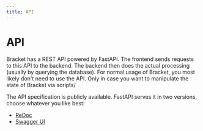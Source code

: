 ```yaml
---
title: API
---
```


# API

Bracket has a REST API powered by FastAPI. The frontend sends requests to this API to the backend.
The backend then does the actual processing (usually by querying the database).
For normal usage of Bracket, you most likely don't need to use the API.
Only in case you want to manipulate the state of Bracket via scripts/

The API specification is publicly available. FastAPI serves it in two versions,
choose whatever you like best:

- [ReDoc](https://api.bracketapp.nl/redoc)
- [Swagger UI](https://api.bracketapp.nl/docs)

